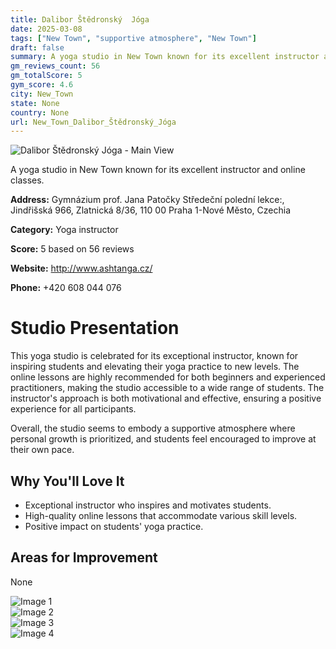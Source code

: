 ```yaml
---
title: Dalibor Štědronský  Jóga
date: 2025-03-08
tags: ["New Town", "supportive atmosphere", "New Town"]  
draft: false
summary: A yoga studio in New Town known for its excellent instructor and online classes.
gm_reviews_count: 56
gm_totalScore: 5
gym_score: 4.6
city: New_Town
state: None
country: None
url: New_Town_Dalibor_Štědronský_Jóga
---
```


<div className="aspect-[16/9] relative my-8">
  <img 
    src="https://lh5.googleusercontent.com/p/AF1QipNMyeV-xphDwXNJxuCcACRSFVYVimyVhs70Vk6W=w1920-h1080-k-no"
    alt="Dalibor Štědronský  Jóga - Main View"
    className="object-cover absolute inset-0 w-full h-full rounded-lg"
  />
</div>

A yoga studio in New Town known for its excellent instructor and online classes.

**Address:** Gymnázium prof. Jana Patočky Středeční polední lekce:, Jindřišská 966, Zlatnická 8/36, 110 00 Praha 1-Nové Město, Czechia

**Category:** Yoga instructor

**Score:** 5 based on 56 reviews

**Website:** http://www.ashtanga.cz/

**Phone:** +420 608 044 076

# Studio Presentation

This yoga studio is celebrated for its exceptional instructor, known for inspiring students and elevating their yoga practice to new levels. The online lessons are highly recommended for both beginners and experienced practitioners, making the studio accessible to a wide range of students. The instructor's approach is both motivational and effective, ensuring a positive experience for all participants.

Overall, the studio seems to embody a supportive atmosphere where personal growth is prioritized, and students feel encouraged to improve at their own pace.

## Why You'll Love It

- Exceptional instructor who inspires and motivates students.
- High-quality online lessons that accommodate various skill levels.
- Positive impact on students' yoga practice.

## Areas for Improvement

None

<div className="grid grid-cols-1 xl:grid-cols-2 gap-4 my-8">
<div className="aspect-[4/3] relative"><img src="https://lh3.googleusercontent.com/p/AF1QipOh7c51f_Y9yJMRP6pm6jQjrf9QRpMPKjcPg60H=w1920-h1080-k-no" alt="Image 1" className="object-cover absolute inset-0 w-full h-full rounded-lg" /></div>
<div className="aspect-[4/3] relative"><img src="https://lh5.googleusercontent.com/p/AF1QipN23gjcj_-AYfnKOUZam8vQzcOs2r1s9YlyP2aS=w1920-h1080-k-no" alt="Image 2" className="object-cover absolute inset-0 w-full h-full rounded-lg" /></div>
<div className="aspect-[4/3] relative"><img src="https://lh5.googleusercontent.com/p/AF1QipM9ppo_kSVEvQXG-jkxTCoZO5Ue_NztjqS9Ekus=w1920-h1080-k-no" alt="Image 3" className="object-cover absolute inset-0 w-full h-full rounded-lg" /></div>
<div className="aspect-[4/3] relative"><img src="https://lh5.googleusercontent.com/p/AF1QipNZHF6MbYJmOjgDT8P6RH0PPCEisaYeNTGwZXsj=w1920-h1080-k-no" alt="Image 4" className="object-cover absolute inset-0 w-full h-full rounded-lg" /></div>
</div>
